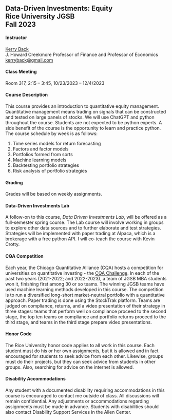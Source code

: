 ## Data-Driven Investments: Equity<br>Rice University JGSB<br>Fall 2023


#### Instructor

[Kerry Back](http://kerryback.com)
<br>
J. Howard Creekmore Professor of Finance and Professor of Economics<br>
<a href="mailto:kerryback@gmail.com">kerryback@gmail.com</a>

#### Class Meeting

Room 317, 2:15 -- 3:45, 10/23/2023 -- 12/4/2023

#### Course Description   


This course provides an introduction to quantitative equity management.  Quantitative management means trading on signals that can be constructed and tested on large panels of stocks.  We will use ChatGPT and python throughout the course.  Students are not expected to be python experts.  A side benefit of the course is the opportunity to learn and practice python.  The course schedule by week is as follows:

1.  Time series models for return forecasting
2.  Factors and factor models
3.  Portfolios formed from sorts
4.  Machine learning models
5.  Backtesting portfolio strategies
6.  Risk analysis of portfolio strategies

#### Grading

Grades will be based on weekly assignments.  


#### Data-Driven Investments Lab

A follow-on to this course,  *Data Driven Investments Lab*,  will be offered as a full-semester spring course.  The Lab course will involve  working in groups to explore other data sources and to further elaborate and test strategies.  Strategies will be implemented with paper trading at Alpaca, which is a brokerage with a free python API.  I will co-teach the course with Kevin Crotty.

#### CQA Competition

Each year, the Chicago Quantitative Alliance (CQA) hosts a competition for universities on quantitative investing - the [CQA Challenge](https://www.cqa.org/investment_challenge).  In each of the past two years (2021-2022; and 2022-2023), a team of JGSB MBA students won it, finishing first among 30 or so teams.  The winning JGSB teams have used machine learning methods developed in this course.  The competition is to run a diversified long-short market-neutral portfolio with a quantitative approach.  Paper trading is done using the StockTrak platform.  Teams are judged on compliance, returns, and a video presentation of their strategy in three stages: teams that perform well on compliance proceed to the second stage, the top ten teams on compliance and portfolio returns proceed to the third stage, and teams in the third stage prepare video presentations.  

#### Honor Code

The Rice University honor code applies to all work in this course.  Each student must do his or her own assignments, but it is allowed and in fact encouraged for students to seek advice from each other.  Likewise, groups must do their projects, but they can seek advice from students in other groups.  Also, searching for advice on the internet is allowed.


#### Disability Accommodations

Any student with a documented disability requiring accommodations in this course is encouraged to
contact me outside of class. All discussions will remain confidential. Any adjustments or accommodations
regarding assignments must be made in advance. Students with disabilities
should also contact Disability Support Services in the Allen Center.



